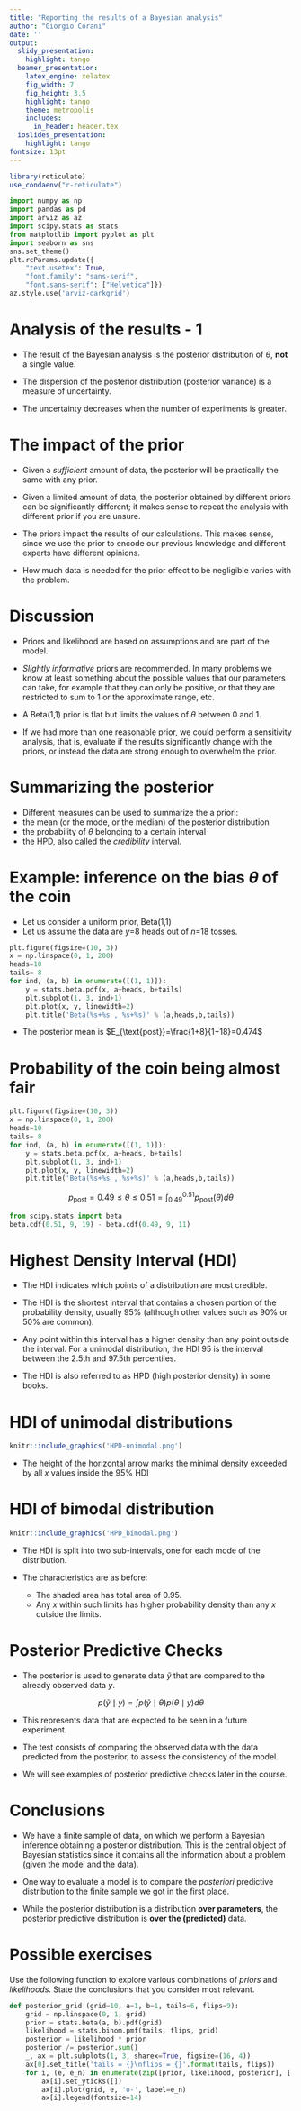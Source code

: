 ```yaml
---
title: "Reporting the results of a Bayesian analysis"
author: "Giorgio Corani"
date: ''
output:
  slidy_presentation:
    highlight: tango
  beamer_presentation:
    latex_engine: xelatex
    fig_width: 7
    fig_height: 3.5
    highlight: tango
    theme: metropolis
    includes:
      in_header: header.tex
  ioslides_presentation:
    highlight: tango
fontsize: 13pt
---
```



```r
library(reticulate)
use_condaenv("r-reticulate")
```

```python
import numpy as np
import pandas as pd
import arviz as az
import scipy.stats as stats
from matplotlib import pyplot as plt
import seaborn as sns
sns.set_theme()
plt.rcParams.update({
    "text.usetex": True,
    "font.family": "sans-serif",
    "font.sans-serif": ["Helvetica"]})
az.style.use('arviz-darkgrid')
```

# Analysis of the results - 1

* The result of the Bayesian analysis is the posterior  distribution of $\theta$,  **not** a single value.

* The dispersion of the posterior distribution (posterior variance) is a measure of  uncertainty.

* The uncertainty decreases when the number of experiments is greater.

# The impact of the prior 
* Given a _sufficient_ amount of data, the posterior will be practically the same  with any prior.

* Given a limited amount of data, the posterior obtained by different priors can be significantly different; it makes sense to repeat the analysis with different prior if you are unsure.

* The priors impact the results of our calculations. This makes  sense, since  we  use the prior to encode our previous knowledge and different experts have different opinions. 

* How much data is needed for the prior effect to be negligible varies with the problem.


# Discussion
* Priors and likelihood are based on assumptions and are  part of the model.

* *Slightly informative*  priors are recommended.
In many problems we know at least something about the possible values that our parameters can take, for example that they can only be positive, or that they are restricted to sum to 1 or the approximate range, etc. 

* A Beta(1,1) prior is flat but  limits the   values of $\theta$ between 0 and 1.

* If we had more than one reasonable prior, we could perform a sensitivity analysis, that is, evaluate if the results significantly change with the priors, or instead the data are strong enough to overwhelm the prior.

# Summarizing the posterior
*  Different measures can be used to summarize the a priori:
  * the mean (or the mode, or the median) of the posterior distribution
  * the  probability of $\theta$ belonging to a certain interval
  * the HPD, also called the *credibility* interval. 
  
# Example: inference on the bias $\theta$ of the coin


* Let us consider a uniform prior, Beta(1,1)
* Let us assume the data are $y$=8 heads out of  $n$=18 tosses.
```python
plt.figure(figsize=(10, 3))
x = np.linspace(0, 1, 200)
heads=10
tails= 8
for ind, (a, b) in enumerate([(1, 1)]):
    y = stats.beta.pdf(x, a+heads, b+tails)
    plt.subplot(1, 3, ind+1)
    plt.plot(x, y, linewidth=2)
    plt.title('Beta(%s+%s , %s+%s)' % (a,heads,b,tails))
```

* The posterior mean is $E_{\text{post}}=\frac{1+8}{1+18}=0.474$

# Probability of the coin being almost fair

```python
plt.figure(figsize=(10, 3))
x = np.linspace(0, 1, 200)
heads=10
tails= 8
for ind, (a, b) in enumerate([(1, 1)]):
    y = stats.beta.pdf(x, a+heads, b+tails)
    plt.subplot(1, 3, ind+1)
    plt.plot(x, y, linewidth=2)
    plt.title('Beta(%s+%s , %s+%s)' % (a,heads,b,tails))
```

$$ p_{\text{post}} = 0.49 \leq \theta \leq 0.51 = \int_{0.49}^{0.51} p_{\text{post}}(\theta) d\theta $$
```python
from scipy.stats import beta
beta.cdf(0.51, 9, 19) - beta.cdf(0.49, 9, 11)
```




# Highest Density Interval (HDI)   

* The HDI indicates which points of a distribution are most credible. 

* The  HDI is the shortest interval that contains a chosen portion of the probability density, usually 95% (although other values such as 90% or 50% are common). 

* Any point within this interval has a higher density than any point outside the interval. For a unimodal distribution, the HDI 95 is  the interval between the 2.5th and 97.5th percentiles.

* The HDI is also referred to as HPD (high posterior density) in some books. 


# HDI   of unimodal distributions

```r
knitr::include_graphics('HPD-unimodal.png')
```

* The height of the horizontal arrow marks the minimal density exceeded by all $x$ values inside the 95% HDI


# HDI of bimodal distribution
```r
knitr::include_graphics('HPD_bimodal.png')
```

* The HDI is split into two sub-intervals, one for each mode of the distribution. 

* The  characteristics are as before: 
  * The shaded area has total area of 0.95.
  * Any $x$ within such limits has higher probability density than any $x$ outside the limits.


<!-- # Reporting the posterior with Arviz -->
<!-- * ArviZ is a Python package which provides functions to summarize the  posterior. The function *plot_posterior* can be used to generate a plot with mean and HPD.  -->

<!-- # Example -->
<!-- ```{python, echo=TRUE, fig.height=2.5} -->
<!-- import arviz as az -->
<!-- #We used randomly generated data according to a beta distribution as our posterior. -->
<!-- mock_posterior = stats.beta.rvs(5,11, size=1000) -->

<!-- az.plot_posterior (mock_posterior,  -->
<!--   figsize=(8, 4)) -->
<!-- ``` -->


# Posterior Predictive Checks

* The  posterior is used to generate data $\tilde{y}$ that are compared to the already observed data $y$.

$$
p(\tilde{y} \mid y) = \int p(\tilde{y} \mid \theta) p(\theta \mid y) d\theta
$$

* This represents  data that are expected to be seen in a future experiment.

* The test consists of comparing the observed data with the data predicted from the posterior, to assess the consistency of the model.

* We will see examples of posterior predictive checks  later in the course.


# Conclusions
* We have a finite sample of data, on which we perform a Bayesian inference obtaining a posterior distribution.
This  is the central object of Bayesian statistics since it contains all the information about a problem (given the model and the data).

* One way to evaluate a model is to compare the _posteriori_ predictive distribution to the finite sample we got in the first place.

* While the posterior distribution is a distribution **over parameters**, the posterior predictive distribution is **over the (predicted)** data.


# Possible exercises
Use the following function to explore various combinations of _priors_ and _likelihoods_. State the conclusions that you consider most relevant. 

```python
def posterior_grid (grid=10, a=1, b=1, tails=6, flips=9):
    grid = np.linspace(0, 1, grid)
    prior = stats.beta(a, b).pdf(grid)
    likelihood = stats.binom.pmf(tails, flips, grid)
    posterior = likelihood * prior
    posterior /= posterior.sum()
    _, ax = plt.subplots(1, 3, sharex=True, figsize=(16, 4))
    ax[0].set_title('tails = {}\nflips = {}'.format(tails, flips))
    for i, (e, e_n) in enumerate(zip([prior, likelihood, posterior], ['a priori', 'likelihood', 'a posteriori'])):
        ax[i].set_yticks([])
        ax[i].plot(grid, e, 'o-', label=e_n)
        ax[i].legend(fontsize=14)

```